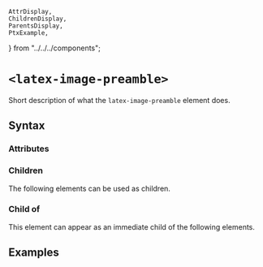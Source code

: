     AttrDisplay,
    ChildrenDisplay,
    ParentsDisplay,
    PtxExample,
} from "../../../components";

# `<latex-image-preamble>`

Short description of what the `latex-image-preamble` element does.

## Syntax

### Attributes

<AttrDisplay name="latex-image-preamble" />

### Children

The following elements can be used as children.

<ChildrenDisplay name="latex-image-preamble" />

### Child of

This element can appear as an immediate child of the following elements.

<ParentsDisplay name="latex-image-preamble" />

## Examples

    